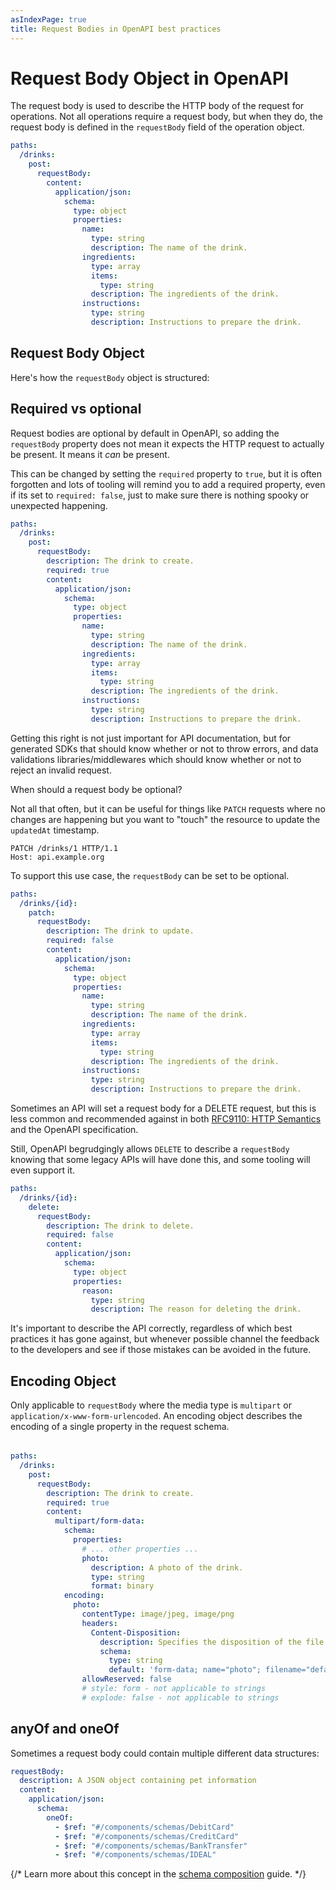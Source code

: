```yaml
---
asIndexPage: true
title: Request Bodies in OpenAPI best practices
---
```


# Request Body Object in OpenAPI

The request body is used to describe the HTTP body of the request for
operations. Not all operations require a request body, but when they do, the
request body is defined in the `requestBody` field of the operation object.

```yaml
paths:
  /drinks:
    post:
      requestBody:
        content:
          application/json:
            schema:
              type: object
              properties:
                name:
                  type: string
                  description: The name of the drink.
                ingredients:
                  type: array
                  items:
                    type: string
                  description: The ingredients of the drink.
                instructions:
                  type: string
                  description: Instructions to prepare the drink.
```

## Request Body Object

Here's how the `requestBody` object is structured:

<Table
  title="Request Body Object Fields"
  data={[
    {
      field: "`description`",
      type: "String",
      required: "",
      description: "A description of the request body. This may contain [CommonMark syntax](https://spec.commonmark.org/) to provide a rich description."
    },
    {
      field: "`content`",
      type: "[Content](/openapi/paths/operations/content)",
      required: "✅",
      description: "A map of [Media Type Objects](/openapi/paths/operations/content#media-type-object) that defines the possible media types that can be used for the request body."
    },
    {
      field: "`required`",
      type: "Boolean",
      required: "",
      description: "Whether the request body is required. Defaults to `false`."
    },
    {
      field: "`x-*`",
      type: "[Extensions](/openapi/extensions)",
      required: "",
      description: "Any number of extension fields can be added to the Request Body Object that can be used by tooling and vendors."
    }
  ]}
  columns={[
    {
      key: "field",
      header: "Field"
    },
    {
      key: "type",
      header: "Type"
    },
    {
      key: "required",
      header: "Required"
    },
    {
      key: "description",
      header: "Description"
    }
  ]}
/>

## Required vs optional

Request bodies are optional by default in OpenAPI, so adding the `requestBody`
property does not mean it expects the HTTP request to actually be present. It
means it _can_ be present. 

This can be changed by setting the `required` property to `true`, but it is
often forgotten and lots of tooling will remind you to add a required property,
even if its set to `required: false`, just to make sure there is nothing spooky
or unexpected happening.

```yaml
paths:
  /drinks:
    post:
      requestBody:
        description: The drink to create.
        required: true
        content:
          application/json:
            schema:
              type: object
              properties:
                name:
                  type: string
                  description: The name of the drink.
                ingredients:
                  type: array
                  items:
                    type: string
                  description: The ingredients of the drink.
                instructions:
                  type: string
                  description: Instructions to prepare the drink.
```

Getting this right is not just important for API documentation, but for
generated SDKs that should know whether or not to throw errors, and data
validations libraries/middlewares which should know whether or not to reject an
invalid request.

When should a request body be optional? 

Not all that often, but it can be useful for things like `PATCH` requests
where no changes are happening but you want to "touch" the resource to update the `updatedAt` timestamp. 

```http
PATCH /drinks/1 HTTP/1.1
Host: api.example.org
```

To support this use case, the `requestBody` can be set to be optional.

```yaml
paths:
  /drinks/{id}:
    patch:
      requestBody:
        description: The drink to update.
        required: false
        content:
          application/json:
            schema:
              type: object
              properties:
                name:
                  type: string
                  description: The name of the drink.
                ingredients:
                  type: array
                  items:
                    type: string
                  description: The ingredients of the drink.
                instructions:
                  type: string
                  description: Instructions to prepare the drink.
```

Sometimes an API will set a request body for a DELETE request, but this is less
common and recommended against in both [RFC9110: HTTP
Semantics](https://www.rfc-editor.org/rfc/rfc9110.html#name-delete) and the
OpenAPI specification. 

Still, OpenAPI begrudgingly allows `DELETE` to describe a `requestBody` knowing
that some legacy APIs will have done this, and some tooling will even support it.

```yaml
paths:
  /drinks/{id}:
    delete:
      requestBody:
        description: The drink to delete.
        required: false
        content:
          application/json:
            schema:
              type: object
              properties:
                reason:
                  type: string
                  description: The reason for deleting the drink.
```

It's important to describe the API correctly, regardless of which best practices
it has gone against, but whenever possible channel the feedback to the
developers and see if those mistakes can be avoided in the future.

## Encoding Object

Only applicable to `requestBody` where the media type is `multipart` or `application/x-www-form-urlencoded`. An encoding object describes the encoding of a single property in the request schema.

<Table
  title="Encoding Object Fields"
  data={[
    {
      field: "`contentType`",
      type: "String",
      required: "",
      description: "The content type of the field. If the field is an `object`, the default is `application/json`. If the field is an array, the default is based on the inner type. Otherwise, the default is `application/octet-stream`. Valid values are either a media type (for example, `application/json`), a wildcard media type (for example, `image/*`), or a comma-separated list of media types and wildcard media types (for example, `image/png, application/*`)."
    },
    {
      field: "`headers`",
      type: "Map[string, [Header Object](/openapi/paths/operations/responses/headers) | [Reference Object](/openapi/references#openapi-reference-object)]",
      required: "",
      description: "Only applies to `multipart` requests. Allows additional headers related to the field. For example, if the client needs to add a `Content-Disposition` for an uploaded file. A `Content-Type` header in this map will be ignored, in favor of the `contentType` field of the encoding object."
    },
    {
      field: "`style`",
      type: "String",
      required: "",
      description: "Can take one of the following values: `form`, `spaceDelimited`, `pipeDelimited`, or `deepObject`. Specifies the style of the field's serialization only in requests with media type `multipart/form-data` or `application/x-www-form-urlencoded`. See the description of `style` under [Query Parameters](/openapi/paths/parameters/query-parameters)."
    },
    {
      field: "`explode`",
      type: "Boolean",
      required: "",
      description: "Only applies to requests with media type `multipart/form-data` or `application/x-www-form-urlencoded` and fields with `array` or `object` types. If `style` is `form`, the default is `true`, otherwise the default is `false`."
    },
    {
      field: "`allowReserved`",
      type: "Boolean",
      required: "",
      description: "Only applies to requests with media type `application/x-www-form-urlencoded`. Determines whether reserved characters (those allowed in literals but with reserved meanings) are allowed in the parameter's content. The default is `false`. When `true`, it allows reserved characters as defined by [RFC 3986](https://datatracker.ietf.org/doc/html/rfc3986#section-2.2) to be included without percent-encoding. This can be useful for parameters with content such as URLs."
    }
  ]}
  columns={[
    {
      key: "field",
      header: "Field"
    },
    {
      key: "type",
      header: "Type"
    },
    {
      key: "required",
      header: "Required"
    },
    {
      key: "description",
      header: "Description"
    }
  ]}
/>

```yaml
paths:
  /drinks:
    post:
      requestBody:
        description: The drink to create.
        required: true
        content:
          multipart/form-data:
            schema:
              properties:
                # ... other properties ...
                photo:
                  description: A photo of the drink.
                  type: string
                  format: binary
            encoding:
              photo:
                contentType: image/jpeg, image/png
                headers:
                  Content-Disposition:
                    description: Specifies the disposition of the file (attachment and file name).
                    schema:
                      type: string
                      default: 'form-data; name="photo"; filename="default.jpg"'
                allowReserved: false
                # style: form - not applicable to strings
                # explode: false - not applicable to strings
```

## anyOf and oneOf

Sometimes a request body could contain multiple different data structures:

```yaml
requestBody:
  description: A JSON object containing pet information
  content:
    application/json:
      schema:
        oneOf:
          - $ref: "#/components/schemas/DebitCard"
          - $ref: "#/components/schemas/CreditCard"
          - $ref: "#/components/schemas/BankTransfer"
          - $ref: "#/components/schemas/IDEAL"
```

{/* Learn more about this concept in the [schema composition](/openapi/schemas/composition) guide. */}
